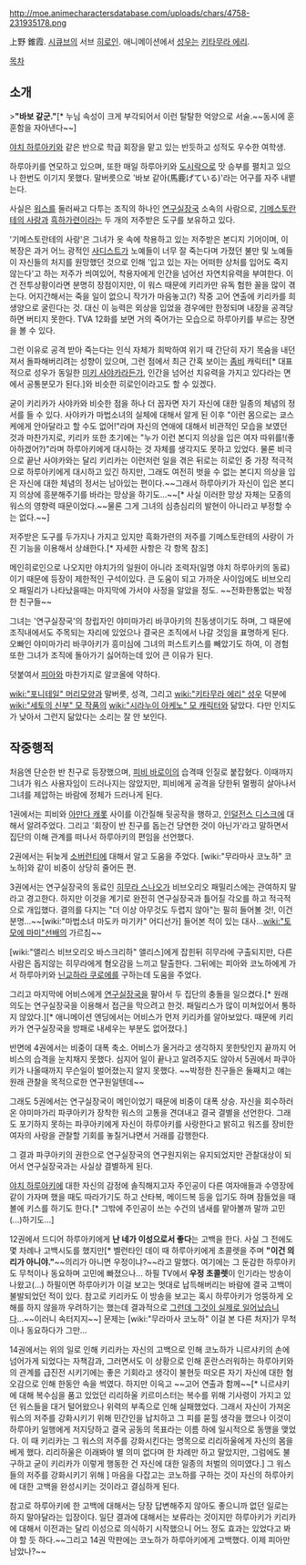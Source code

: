 http://moe.animecharactersdatabase.com/uploads/chars/4758-231935178.png

上野 錐霞. [[시큐브]]의 서브 [[히로인]]. 애니메이션에서 [[성우]]는 [[키타무라 에리]].

[[목차]]
== 소개 ==

>'''"바보 같군."'''[* 누님 속성이 크게 부각되어서 이런 탈탈한 억양으로 서술.~~동시에 훈훈함을 자아낸다~~]

[[야치 하루아키]]와 같은 반으로 학급 회장을 맡고 있는 반듯하고 성적도 우수한 여학생.

하루아키를 연모하고 있으며, 또한 매일 하루아키와 [[도시락]]으로 맛 승부를 펼치고 있으나 한번도 이기지 못했다. 말버릇으로 '바보 같아(馬鹿げている)'라는 어구를 자주 내뱉는다.

사실은 [[워스]]를 둘러싸고 다투는 조직의 하나인 [[연구실장국]] 소속의 사람으로, [[기메스토란테의 사랑]]과 [[흑하가련]]이라는 두 개의 저주받은 도구를 보유하고 있다.

'기메스토란테의 사랑'은 그녀가 옷 속에 착용하고 있는 저주받은 본디지 기어이며, 이 복장은 과거 어느 광적인 [[사디스트]]가 노예들이 너무 잘 죽는다며 가졌던 불만 및 노예들이 자신들의 처지를 원망했던 것으로 인해 '입고 있는 자는 어떠한 상처를 입어도 죽지 않는다'고 하는 저주가 씌여있어, 착용자에게 인간을 넘어선 자연치유력을 부여한다. 이건 전투상황이라면 분명히 장점이지만, 이 워스 때문에 키리카만 유독 험한 꼴을 많이 겪는다. 어지간해서는 죽을 일이 없으니 작가가 마음놓고(?) 작중 고어 연출에 키리카를 희생양으로 굴린다는 것. 대신 이 능력은 외상을 입었을 경우에만 한정되며 내장을 공격당하면 버티지 못한다. TVA 12화를 보면 거의 죽어가는 모습으로 하루아키를 부르는 장면을 볼 수 있다.

그런 이유로 공격 받아 죽는다는 인식 자체가 희박하여 위기 때 간단히 자기 목숨을 내던져서 돌파해버리려는 성향이 있으며, 그런 점에서 최근 간혹 보이는 [[좀비]] 캐릭터[* 대표적으로 성우가 동일한 [[미키 사야카]]라든가, 인간을 넘어선 치유력을 가지고 있다라는 면에서 공통분모가 된다.]와 비슷한 히로인이라고도 할 수 있겠다.

굳이 키리카가 사야카와 비슷한 점을 하나 더 꼽자면 자기 자신에 대한 일종의 체념의 정서를 들 수 있다. 사야카가 마법소녀의 실체에 대해서 알게 된 이후 "이런 몸으로는 쿄스케에게 안아달라고 할 수도 없어!"라며 자신의 연애에 대해서 비관적인 모습을 보였던 것과 마찬가지로, 키리카 또한 초기에는 "누가 이런 본디지 의상을 입은 여자 따위를!(좋아하겠어?)"라며 하루아키에게 대시하는 것 자체를 생각지도 못하고 있었다. 물론 비극으로 끝난 사야카와는 달리 키리카는 이런저런 일을 겪은 뒤로는 히로인 중 가장 적극적으로 하루아키에게 대시하고 있긴 하지만, 그래도 여전히 벗을 수 없는 본디지 의상을 입은 자신에 대한 체념의 정서는 남아있는 편이다.~~그래서 하루아키가 자신이 입은 본디지 의상에 흥분해주기를 바라는 망상을 하기도...~~[* 사실 이러한 망상 자체는 모종의 워스의 영향력 때문이었다.~~물론 그게 그녀의 심층심리의 발현이 아니라고 부정할 수는 없다.~~]

저주받은 도구를 두가지나 가지고 있지만 흑화가련의 저주를 기메스토란테의 사랑이 가진 기능을 이용해서 상쇄한다.[* 자세한 사항은 각 항목 참조]

메인히로인으로 나오지만 야치가의 일원이 아니라 조력자(일명 야치 하루아키의 동료)이기 때문에 등장이 제한적인 구석이있다. 큰 도움이 되고 가까운 사이임에도 비브오리오 패밀리가 나타났을때는 마지막에 가서야 사정을 알았을 정도. ~~전화한통없는 박정한 친구들~~

그녀는 '연구실장국'의 창립자인 야미마가리 바쿠아키의 친동생이기도 하며, 그 때문에 조직내에서도 주목되는 자리에 있었으나 결국은 조직에서 나갈 것임을 표명하게 된다. 오빠인 야미마가리 바쿠아키가 흥미심에 그녀의 퍼스트키스를 빼았기도 하여, 이 경험 또한 그녀가 조직에 돌아가기 싫어하는데 있어 큰 이유가 된다.

덧붙여서 [[피아]]와 마찬가지로 알코올에 약하다.

[[wiki:"포니테일" 머리모양]]과 말버릇, 성격, 그리고 [[wiki:"키타무라 에리" 성우]] 덕분에 [[wiki:"세토의 신부" 모 작품]]의 [[wiki:"시라누이 아케노" 모 캐릭터]]와 닮았다. 다만 인지도가 낮아서 그런지 닮았다는 소리는 잘 안 보인다.

== 작중행적 ==
처음엔 단순한 반 친구로 등장했으며, [[피비 바로이]]의 습격때 인질로 붙잡혔다. 이때까지 그녀가 워스 사용자임이 드러나지는 않았지만, 피비에게 공격을 당한뒤 멀쩡히 살아나서 그녀를 제압하는 바람에 정체가 드러나게 된다.

1권에서는 피비와 [[아만다 캐롯]] 사이를 이간질해 뒷공작을 행하고, [[인덜전스 디스크]]에 대해서 알려주었다. 그리고 '회장이 반 친구를 돕는건 당연한 것이 아닌가'라고 말하면서 집단의 이해 관계를 떠나서 하루아키의 편임을 선언했다.

2권에서는 뒤늦게 [[소버런티]]에  대해서 알고 도움을 주었다. [wiki:"무라마사 코노하" 코노하]와 같이 비중이 상당히 줄어든 편.

3권에서는 연구실장국의 동료인 [[히무라 스나오]]가 비브오리오 패밀리스에는 관여하지 말라고 경고한다. 하지만 이것을 계기로 완전히 연구실장국과 틀어질 각오를 하고 적극적으로 개입했다. 결의를 다지는 "더 이상 아무것도 두렵지 않아"는 필히 들어볼 것!, 이건 분명...~~[wiki:"마법소녀 마도카 마기카" 어디선가] 들어본 적이 있는 대사...[[wiki:"토모에 마미"선배]]의 가르침~~

[wiki:"앨리스 비브오리오 바스크리하" 앨리스]에게 잡힌뒤 히무라에 구출되지만, 다른 사람은 돕지않는 히무라에게 혐오감을 느끼고 탈출한다. 그뒤에는 피아와 코노하에게 가서 하루아키와 [[닌교하라 쿠로에]]를 구하는데 도움을 주었다.

그리고 마지막에 어비스에게 [[연구실장국]]을 팔아서 두 집단의 충돌을 일으켰다.[* 원래 의도는 연구실장국을 이용해서 접근을 막으려고 한것. 패밀리스가 많이 미쳐있어서 통하지 않았다.][* 애니메이션 엔딩에서는 어비스가 먼저 키리카를 알아보았다. 때문에 키리카가 연구실장국을 방패로 내세우는 부분도 없어졌다.]

반면에 4권에서는 비중이 대폭 축소. 어비스가 올거라고 생각하지 못한탓인지 끝까지 어비스의 습격을 눈치채지 못했다. 심지어 일이 끝나고 알려주지도 않아서 5권에서 파쿠아키가 나올때까지 무슨일이 벌어졌는지 알지 못했다. ~~박정한 친구들은 둘째치고 얘는 원래 관찰을 목적으로한 연구원일텐데~~

그래도 5권에서는 연구실장국이 메인이었기 때문에 비중이 대폭 상승. 자신을 회수하러온 야미마가리 파쿠아키가 장착한 워스의 고통을 견뎌내고 결국 결별을 선언한다. 그래도 포기하지 못하는 파쿠아키에게 자신이 하루아키를 사랑한다고 밝히고 워즈를 장비한 여자의 사랑을 관찰할 기회를 놓칠거냐면서 거래를 감행한다.

그 결과 파쿠아키의 권한으로 연구실장국의 연구원지위는 유지되었지만 관찰대상이 되어서 연구실장국과는 사실상 결별하게 된다.

[[야치 하루아키]]에 대한 자신의 감정에 솔직해지고자 주인공이 다른 여자애들과 수영장에 같이 가자며 했을 때도 따라가기도 하고 산타복, 메이드복 등을 입기도 하며 잠들었을 때 볼에 키스를 하기도 한다.[* 그밖에 주인공이 쓰는 수건의 냄새를 맡아볼까 말까 고민(...)하기도...]

12권에서 드디어 하루아키에게 '''난 네가 이성으로서 좋다'''는 고백을 한다. 사실 그 전에도 몇 차례나 고백시도를 했지만[* 벨런타인 데이 때 하루아키에게 초콜렛을 주며 '''"이건 의리가 아니야."'''~~의리가 아니면 우정이냐?~~라고 말했다. 여기에는 그 둔감한 하루아키도 무척이나 동요하며 고민에 빠졌으나... 하필 TV에서 '''우정 초콜렛'''이 인기라는 방송이 나왔고(...) 하필이면 하루아키가 이걸 보고는 멋대로 납득해버리는 바람에 결국 고백이 불발되었던 적이 있다. 참고로 키리카도 이 방송을 보고는 혹시 하루아키가 엉뚱하게 오해를 하지 않을까 우려하기는 했는데 결과적으로 [[그런데 그것이 실제로 일어났습니다]]...~~이러니 속터지지~~] 문제는 [wiki:"무라마사 코노하" 이걸 본 다른 처자]가 무척이나 동요하다가 그만...

14권에서는 위의 일로 인해 키리카는 자신의 고백으로 인해 코노하가 니르샤키의 손에 넘어가게 되었다는 자책감과, 그러면서도 이 상황으로 인해 혼란스러워하는 하루아키와의 관계를 급진전 시키기에는 좋은 기회라고 생각이 불현듯 떠오른 자기 자신에 대한 혐오감으로 인해 한동안 속을 썩였다. 하지만 이윽고 ~~고어 연출과 함께~~[* 니르샤키에 대해 복수심을 품고 있었던 리리하울 키르미스터는 복수를 위해 기사령이 가지고 있던 워스들을 대거 털어왔으나 위력의 부족으로 인해 실패했었다. 그래서 자신이 가져온 워스의 저주를 강화시키기 위해 민간인을 납치하고 그 피를 묻힐 생각을 했으나 이것이 하루아키 일행에게 저지당하고 결국 공동의 목표라는 이름 하에 일시적으로 동맹을 맺었다. 이 때 키리카는 그 워스의 저주를 강화시킨다는 명목으로 리리하울에게 자신의 몸을 베게 했다. 리리하울은 이래봐야 별 의미 없다며 한 차례만 하고 말았지만, 그럼에도 불구하고 굳이 키리카가 이렇게 행동한 건 자신에 대한 일종의 처벌의 의미였다.] 그 워스들의 저주를 강화시키기 위해 ] 마음을 다잡고는 코노하를 구하는 것이 자신의 하루아키에 대한 고백을 완성시키는 것이라고 결심하게 된다.

참고로 하루아키에 한 고백에 대해서는 당장 답변해주지 않아도 좋으니까 없던 일로는 하지 말아달라는 입장이다. 일단 결과에 대해서는 보류라는 것이지만 하루아키가 키리카에 대해서 이전과는 달리 이성으로 의식하기 시작했으니 어느 정도 효과는 있었다고 봐야 할 듯 하다.~~그리고 14권 막판에는 코노하가 하루아키에게 고백했다. 이제 피아만 남았나?~~

